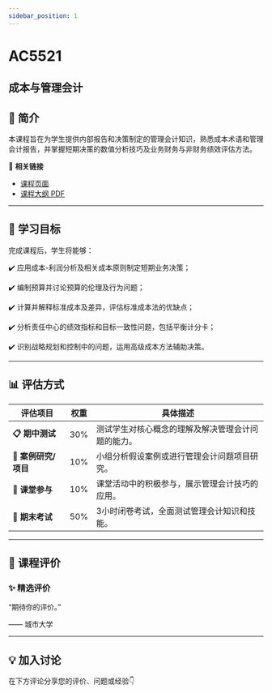 ```yaml
---
sidebar_position: 1
---
```


# AC5521
## 成本与管理会计

## **📘 简介**
本课程旨在为学生提供内部报告和决策制定的管理会计知识，熟悉成本术语和管理会计报告，并掌握短期决策的数值分析技巧及业务财务与非财务绩效评估方法。

🔗 **相关链接**
- [课程页面](https://www.cityu.edu.hk/catalogue/pg/202425/course/AC5521.htm)
- [课程大纲 PDF](https://www.cityu.edu.hk/catalogue/pg/202425/course/AC5521.pdf)

---

## **🎯 学习目标**

完成课程后，学生将能够：


✔️ 应用成本-利润分析及相关成本原则制定短期业务决策；

✔️ 编制预算并讨论预算的伦理及行为问题；

✔️ 计算并解释标准成本及差异，评估标准成本法的优缺点；

✔️ 分析责任中心的绩效指标和目标一致性问题，包括平衡计分卡；

✔️ 识别战略规划和控制中的问题，运用高级成本方法辅助决策。

---

## **📊 评估方式**

| **评估项目**               | **权重** | **具体描述**                                                                                     |
|---------------------------|---------|-----------------------------------------------------------------------------------------------|
| **📋 期中测试**             | 30%     | 测试学生对核心概念的理解及解决管理会计问题的能力。                                               |
| **📝 案例研究/项目**         | 10%     | 小组分析假设案例或进行管理会计问题项目研究。                                                    |
| **📄 课堂参与**             | 10%     | 课堂活动中的积极参与，展示管理会计技巧的应用。                                                   |
| **🎤 期末考试**             | 50%     | 3小时闭卷考试，全面测试管理会计知识和技能。                                                     |

---

## **💬 课程评价**

### ✨ **精选评价**
<div className={commentStyles.commentBox}>
    <p className={commentStyles.commentText}>
        “期待你的评价。”
    </p>
    <p className={commentStyles.commentAuthor}>—— 城市大学</p>
</div>

---

## **💡 加入讨论**

在下方评论分享您的评价、问题或经验👇
<Utterances />